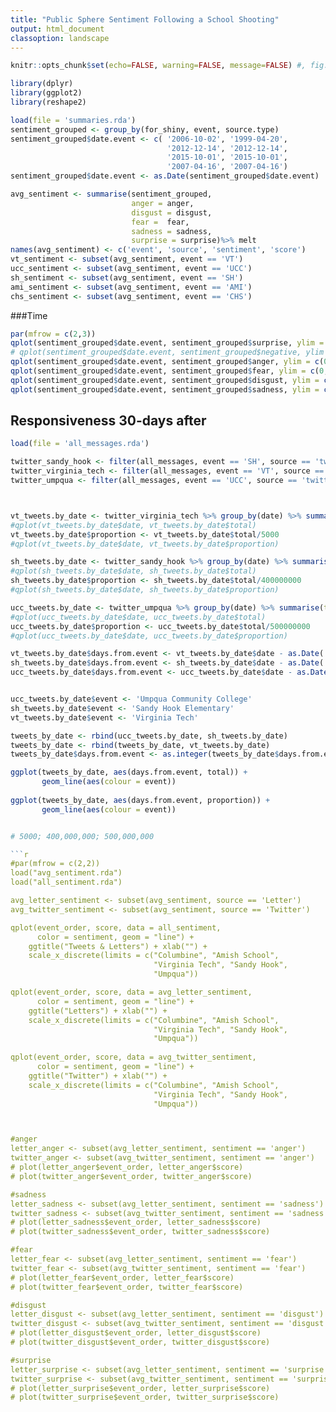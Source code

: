 ```yaml
---
title: "Public Sphere Sentiment Following a School Shooting"
output: html_document
classoption: landscape
---
```


```r
knitr::opts_chunk$set(echo=FALSE, warning=FALSE, message=FALSE) #, fig.width = 8, fig.height = 6)
```

```r
library(dplyr)
library(ggplot2)
library(reshape2)

load(file = 'summaries.rda')
sentiment_grouped <- group_by(for_shiny, event, source.type)
sentiment_grouped$date.event <- c( '2006-10-02', '1999-04-20', 
                                   '2012-12-14', '2012-12-14', 
                                   '2015-10-01', '2015-10-01', 
                                   '2007-04-16', '2007-04-16')
sentiment_grouped$date.event <- as.Date(sentiment_grouped$date.event)

avg_sentiment <- summarise(sentiment_grouped,
                           anger = anger,
                           disgust = disgust,
                           fear =  fear,
                           sadness = sadness,
                           surprise = surprise)%>% melt
names(avg_sentiment) <- c('event', 'source', 'sentiment', 'score')
vt_sentiment <- subset(avg_sentiment, event == 'VT')
ucc_sentiment <- subset(avg_sentiment, event == 'UCC')
sh_sentiment <- subset(avg_sentiment, event == 'SH')
ami_sentiment <- subset(avg_sentiment, event == 'AMI')
chs_sentiment <- subset(avg_sentiment, event == 'CHS')

```

###Time
```r
par(mfrow = c(2,3))
qplot(sentiment_grouped$date.event, sentiment_grouped$surprise, ylim = c(0, 0.2), ylab = "mean adjusted score", xlab = "year", main = "Surprise", colour = sentiment_grouped$source.type) + geom_line() + labs(colour = "source")
# qplot(sentiment_grouped$date.event, sentiment_grouped$negative, ylim = c(0, 0.2), ylab = "mean adjusted score", xlab = "year", main = "Overall Negative Sentiment", colour = sentiment_grouped$source.type) + geom_line() + labs(colour = "source")
qplot(sentiment_grouped$date.event, sentiment_grouped$anger, ylim = c(0, 0.2), ylab = "mean adjusted score", xlab = "year", main = "Anger", colour = sentiment_grouped$source.type) + geom_line() + labs(colour = "source")
qplot(sentiment_grouped$date.event, sentiment_grouped$fear, ylim = c(0, 0.2), ylab = "mean adjusted score", xlab = "year", main = "Fear", colour = sentiment_grouped$source.type) + geom_line() + labs(colour = "source")
qplot(sentiment_grouped$date.event, sentiment_grouped$disgust, ylim = c(0, 0.2), ylab = "mean adjusted score", xlab = "year", main = "Disgust", colour = sentiment_grouped$source.type) + geom_line() + labs(colour = "source")
qplot(sentiment_grouped$date.event, sentiment_grouped$sadness, ylim = c(0, 0.2), ylab = "mean adjusted score", xlab = "year", main = "Sadness", colour = sentiment_grouped$source.type) + geom_line() + labs(colour = "source")

```

## Responsiveness 30-days after
```r
load(file = 'all_messages.rda')

twitter_sandy_hook <- filter(all_messages, event == 'SH', source == 'twitter')
twitter_virginia_tech <- filter(all_messages, event == 'VT', source == 'twitter')
twitter_umpqua <- filter(all_messages, event == 'UCC', source == 'twitter')



vt_tweets.by_date <- twitter_virginia_tech %>% group_by(date) %>% summarise(total = n())
#qplot(vt_tweets.by_date$date, vt_tweets.by_date$total)
vt_tweets.by_date$proportion <- vt_tweets.by_date$total/5000
#qplot(vt_tweets.by_date$date, vt_tweets.by_date$proportion)

sh_tweets.by_date <- twitter_sandy_hook %>% group_by(date) %>% summarise(total = n())
#qplot(sh_tweets.by_date$date, sh_tweets.by_date$total)
sh_tweets.by_date$proportion <- sh_tweets.by_date$total/400000000
#qplot(sh_tweets.by_date$date, sh_tweets.by_date$proportion)

ucc_tweets.by_date <- twitter_umpqua %>% group_by(date) %>% summarise(total = n())
#qplot(ucc_tweets.by_date$date, ucc_tweets.by_date$total)
ucc_tweets.by_date$proportion <- ucc_tweets.by_date$total/500000000
#qplot(ucc_tweets.by_date$date, ucc_tweets.by_date$proportion)

vt_tweets.by_date$days.from.event <- vt_tweets.by_date$date - as.Date('2007-04-16')
sh_tweets.by_date$days.from.event <- sh_tweets.by_date$date - as.Date('2012-12-14')
ucc_tweets.by_date$days.from.event <- ucc_tweets.by_date$date - as.Date('2015-10-01')


ucc_tweets.by_date$event <- 'Umpqua Community College'
sh_tweets.by_date$event <- 'Sandy Hook Elementary'
vt_tweets.by_date$event <- 'Virginia Tech'

tweets_by_date <- rbind(ucc_tweets.by_date, sh_tweets.by_date)
tweets_by_date <- rbind(tweets_by_date, vt_tweets.by_date)
tweets_by_date$days.from.event <- as.integer(tweets_by_date$days.from.event)

ggplot(tweets_by_date, aes(days.from.event, total)) +
       geom_line(aes(colour = event))  
  
ggplot(tweets_by_date, aes(days.from.event, proportion)) +
       geom_line(aes(colour = event))  


# 5000; 400,000,000; 500,000,000

```



```r


```r
#par(mfrow = c(2,2))
load("avg_sentiment.rda")
load("all_sentiment.rda")

avg_letter_sentiment <- subset(avg_sentiment, source == 'Letter')
avg_twitter_sentiment <- subset(avg_sentiment, source == 'Twitter')

qplot(event_order, score, data = all_sentiment, 
      color = sentiment, geom = "line") +
    ggtitle("Tweets & Letters") + xlab("") +
    scale_x_discrete(limits = c("Columbine", "Amish School",
                                "Virginia Tech", "Sandy Hook",
                                "Umpqua"))

qplot(event_order, score, data = avg_letter_sentiment, 
      color = sentiment, geom = "line") + 
    ggtitle("Letters") + xlab("") +
    scale_x_discrete(limits = c("Columbine", "Amish School",
                                "Virginia Tech", "Sandy Hook",
                                "Umpqua"))
    
qplot(event_order, score, data = avg_twitter_sentiment, 
      color = sentiment, geom = "line") + 
    ggtitle("Twitter") + xlab("") +
    scale_x_discrete(limits = c("Columbine", "Amish School",
                                "Virginia Tech", "Sandy Hook",
                                "Umpqua"))  



#anger
letter_anger <- subset(avg_letter_sentiment, sentiment == 'anger')
twitter_anger <- subset(avg_twitter_sentiment, sentiment == 'anger')
# plot(letter_anger$event_order, letter_anger$score)
# plot(twitter_anger$event_order, twitter_anger$score)

#sadness
letter_sadness <- subset(avg_letter_sentiment, sentiment == 'sadness')
twitter_sadness <- subset(avg_twitter_sentiment, sentiment == 'sadness')
# plot(letter_sadness$event_order, letter_sadness$score)
# plot(twitter_sadness$event_order, twitter_sadness$score)

#fear
letter_fear <- subset(avg_letter_sentiment, sentiment == 'fear')
twitter_fear <- subset(avg_twitter_sentiment, sentiment == 'fear')
# plot(letter_fear$event_order, letter_fear$score)
# plot(twitter_fear$event_order, twitter_fear$score)

#disgust
letter_disgust <- subset(avg_letter_sentiment, sentiment == 'disgust')
twitter_disgust <- subset(avg_twitter_sentiment, sentiment == 'disgust')
# plot(letter_disgust$event_order, letter_disgust$score)
# plot(twitter_disgust$event_order, twitter_disgust$score)

#surprise
letter_surprise <- subset(avg_letter_sentiment, sentiment == 'surprise')
twitter_surprise <- subset(avg_twitter_sentiment, sentiment == 'surprise')
# plot(letter_surprise$event_order, letter_surprise$score)
# plot(twitter_surprise$event_order, twitter_surprise$score)



```

